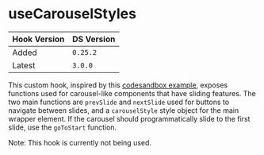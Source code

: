 
<Meta title="Hooks/useCarouselStyles" />

# useCarouselStyles

| Hook Version | DS Version |
| ------------ | ---------- |
| Added        | `0.25.2`   |
| Latest       | `3.0.0`    |

This custom hook, inspired by this [codesandbox example](https://codesandbox.io/s/fxjeo),
exposes functions used for carousel-like components that have sliding features.
The two main functions are `prevSlide` and `nextSlide` used for buttons to
navigate between slides, and a `carouselStyle` style object for the main wrapper
element. If the carousel should programmatically slide to the first slide, use
the `goToStart` function.

Note: This hook is currently not being used.
